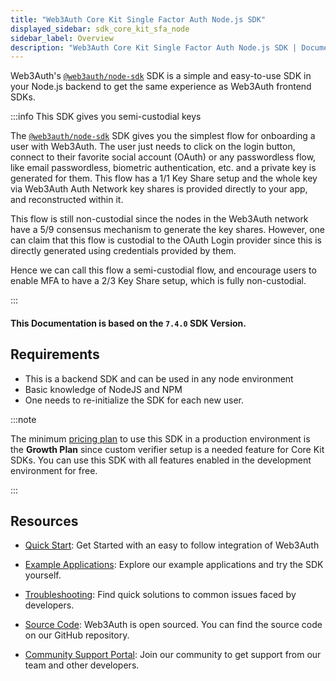 ```yaml
---
title: "Web3Auth Core Kit Single Factor Auth Node.js SDK"
displayed_sidebar: sdk_core_kit_sfa_node
sidebar_label: Overview
description: "Web3Auth Core Kit Single Factor Auth Node.js SDK | Documentation - Web3Auth"
---
```


Web3Auth's [`@web3auth/node-sdk`](https://github.com/Web3Auth/web3auth-backend/releases) SDK is a
simple and easy-to-use SDK in your Node.js backend to get the same experience as Web3Auth frontend
SDKs.

:::info This SDK gives you semi-custodial keys

The [`@web3auth/node-sdk`](https://github.com/Web3Auth/web3auth-backend/releases) SDK gives you the
simplest flow for onboarding a user with Web3Auth. The user just needs to click on the login button,
connect to their favorite social account (OAuth) or any passwordless flow, like email passwordless,
biometric authentication, etc. and a private key is generated for them. This flow has a 1/1 Key
Share setup and the whole key via Web3Auth Auth Network key shares is provided directly to your app,
and reconstructed within it.

This flow is still non-custodial since the nodes in the Web3Auth network have a 5/9 consensus
mechanism to generate the key shares. However, one can claim that this flow is custodial to the
OAuth Login provider since this is directly generated using credentials provided by them.

Hence we can call this flow a semi-custodial flow, and encourage users to enable MFA to have a 2/3
Key Share setup, which is fully non-custodial.

:::

#### This Documentation is based on the `7.4.0` SDK Version.

## Requirements

- This is a backend SDK and can be used in any node environment
- Basic knowledge of NodeJS and NPM
- One needs to re-initialize the SDK for each new user.

:::note

The minimum [pricing plan](https://web3auth.io/pricing.html) to use this SDK in a production
environment is the **Growth Plan** since custom verifier setup is a needed feature for Core Kit
SDKs. You can use this SDK with all features enabled in the development environment for free.

:::

## Resources

- [Quick Start](/quick-start?product=CORE_KIT&sdk=SFA_NODE&framework=NODE&stepIndex=0): Get Started
  with an easy to follow integration of Web3Auth

- [Example Applications](/examples?product=Core+Kit&sdk=Node.js+SDK): Explore our example
  applications and try the SDK yourself.

- [Troubleshooting](/troubleshooting): Find quick solutions to common issues faced by developers.

- [Source Code](https://github.com/Web3Auth/web3auth-backend/): Web3Auth is open sourced. You can
  find the source code on our GitHub repository.

- [Community Support Portal](https://web3auth.io/community/c/help-core-kit/core-kit-sfa-node/23):
  Join our community to get support from our team and other developers.
